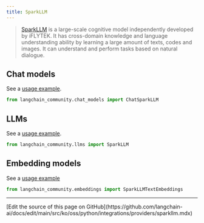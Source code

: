 ```yaml
---
title: SparkLLM
---
```


>[SparkLLM](https://xinghuo.xfyun.cn/spark) is a large-scale cognitive model independently developed by iFLYTEK.
It has cross-domain knowledge and language understanding ability by learning a large amount of texts, codes and images.
It can understand and perform tasks based on natural dialogue.

## Chat models

See a [usage example](/oss/python/integrations/chat/sparkllm).

```python
from langchain_community.chat_models import ChatSparkLLM
```

## LLMs

See a [usage example](/oss/python/integrations/llms/sparkllm).

```python
from langchain_community.llms import SparkLLM
```

## Embedding models

See a [usage example](/oss/python/integrations/text_embedding/sparkllm)

```python
from langchain_community.embeddings import SparkLLMTextEmbeddings
```

---

<Callout icon="pen-to-square" iconType="regular">
  [Edit the source of this page on GitHub](https://github.com/langchain-ai/docs/edit/main/src/ko/oss/python/integrations/providers/sparkllm.mdx)
</Callout>
